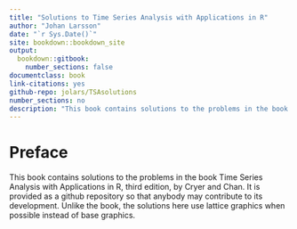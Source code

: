 ```yaml
---
title: "Solutions to Time Series Analysis with Applications in R"
author: "Johan Larsson"
date: "`r Sys.Date()`"
site: bookdown::bookdown_site
output:
  bookdown::gitbook:
    number_sections: false
documentclass: book
link-citations: yes
github-repo: jolars/TSAsolutions
number_sections: no
description: "This book contains solutions to the problems in the book Time Series Analysis with Applications in R, second edition, by Cryer and Chan. It is provided as a github repository so that anybody may contribute to its development."
---
```


# Preface {-}

This book contains solutions to the problems in the book Time Series Analysis with Applications in R, third edition, by Cryer and Chan. It is provided as a github repository so that anybody may contribute to its development. Unlike the book, the solutions here use lattice graphics when possible instead of base graphics.



